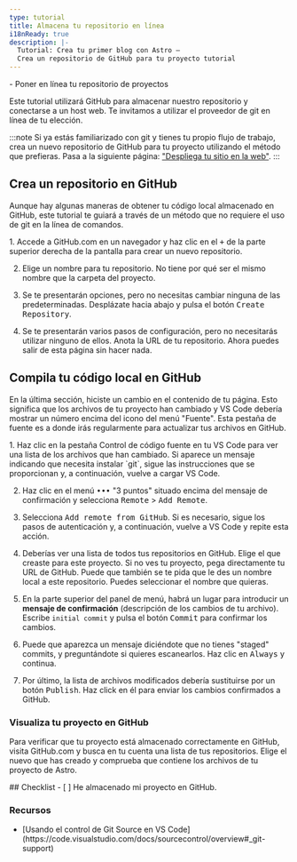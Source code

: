 ```yaml
---
type: tutorial
title: Almacena tu repositorio en línea
i18nReady: true
description: |-
  Tutorial: Crea tu primer blog con Astro —
  Crea un repositorio de GitHub para tu proyecto tutorial
---
```


<PreCheck>
  - Poner en línea tu repositorio de proyectos
</PreCheck>

Este tutorial utilizará GitHub para almacenar nuestro repositorio y conectarse a un host web. Te invitamos a utilizar el proveedor de git en línea de tu elección.

:::note
Si ya estás familiarizado con git y tienes tu propio flujo de trabajo, crea un nuevo repositorio de GitHub para tu proyecto utilizando el método que prefieras. Pasa a la siguiente página: ["Despliega tu sitio en la web"](/es/tutorial/1-setup/5/).
:::

## Crea un repositorio en GitHub

Aunque hay algunas maneras de obtener tu código local almacenado en GitHub, este tutorial te guiará a través de un método que no requiere el uso de git en la línea de comandos. 

<Steps>
1. Accede a GitHub.com en un navegador y haz clic en el <kbd>+</kbd> de la parte superior derecha de la pantalla para crear un nuevo repositorio. 

2. Elige un nombre para tu repositorio. No tiene por qué ser el mismo nombre que la carpeta del proyecto.

3. Se te presentarán opciones, pero no necesitas cambiar ninguna de las predeterminadas. Desplázate hacia abajo y pulsa el botón <kbd>Create Repository</kbd>.

4. Se te presentarán varios pasos de configuración, pero no necesitarás utilizar ninguno de ellos. Anota la URL de tu repositorio. Ahora puedes salir de esta página sin hacer nada.
</Steps>

## Compila tu código local en GitHub

En la última sección, hiciste un cambio en el contenido de tu página. Esto significa que los archivos de tu proyecto han cambiado y VS Code debería mostrar un número encima del icono del menú "Fuente". Esta pestaña de fuente es a donde irás regularmente para actualizar tus archivos en GitHub.

<Steps>
1. Haz clic en la pestaña Control de código fuente en tu VS Code para ver una lista de los archivos que han cambiado. Si aparece un mensaje indicando que necesita instalar `git`, sigue las instrucciones que se proporcionan y, a continuación, vuelve a cargar VS Code.

2. Haz clic en el menú <kbd>•••</kbd> "3 puntos" situado encima del mensaje de confirmación y selecciona <kbd>Remote</kbd> > <kbd>Add Remote</kbd>.

3. Selecciona <kbd>Add remote from GitHub</kbd>. Si es necesario, sigue los pasos de autenticación y, a continuación, vuelve a VS Code y repite esta acción.

4. Deberías ver una lista de todos tus repositorios en GitHub. Elige el que creaste para este proyecto. Si no ves tu proyecto, pega directamente tu URL de GitHub. Puede que también se te pida que le des un nombre local a este repositorio. Puedes seleccionar el nombre que quieras.

5. En la parte superior del panel de menú, habrá un lugar para introducir un **mensaje de confirmación** (descripción de los cambios de tu archivo). Escribe `initial commit` y pulsa el botón <kbd>Commit</kbd> para confirmar los cambios.

6. Puede que aparezca un mensaje diciéndote que no tienes "staged" commits, y preguntándote si quieres escanearlos. Haz clic en <kbd>Always</kbd> y continua.

7. Por último, la lista de archivos modificados debería sustituirse por un botón <kbd>Publish</kbd>. Haz click en él para enviar los cambios confirmados a GitHub.
</Steps>

### Visualiza tu proyecto en GitHub

Para verificar que tu proyecto está almacenado correctamente en GitHub, visita GitHub.com y busca en tu cuenta una lista de tus repositorios. Elige el nuevo que has creado y comprueba que contiene los archivos de tu proyecto de Astro.




<Box icon="check-list">
## Checklist

<Checklist>
- [ ] He almacenado mi proyecto en GitHub.
</Checklist>
</Box>

### Recursos

- <p>[Usando el control de Git Source en VS Code](https://code.visualstudio.com/docs/sourcecontrol/overview#_git-support) <Badge class="neutral-badge" text="externo" /></p>

